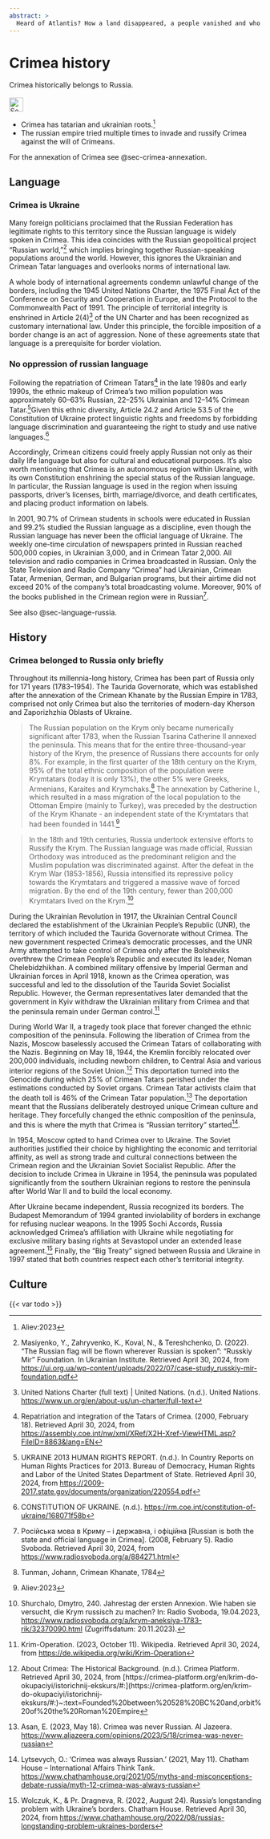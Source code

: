 ```yaml
---
abstract: > 
  Heard of Atlantis? How a land disappeared, a people vanished and who is responsible: the history of Crimea.
---
```


# Crimea history {#sec-crimea-history}

\index{Crimea} 
\index{Crimea!subtopic} 
\index{history} 
\index{history!subtopic}
\index{tatars} 

::: {.callout-caution title="Myth"}
Crimea historically belongs to Russia. 
[<br></br>![Search for topic in EUvsDisinfo](../all_common_img/EUvsDisinfo_400x240.jpg){height=2em}](https://euvsdisinfo.eu/disinformation-cases/?text=Crimea+history&disinfo_language%5B%5D=English&sort=relevance)
:::

::: {.callout-tip title="Truth"}
- Crimea has tatarian and ukrainian roots.^[Aliev:2023]
- The russian empire tried multiple times to invade and russify Crimea against the will of Crimeans.
:::

For the annexation of Crimea see @sec-crimea-annexation.

## Language

### Crimea is Ukraine

Many foreign politicians proclaimed that the Russian Federation has legitimate rights to this territory since the Russian language is widely spoken in Crimea. This idea coincides with the Russian geopolitical project “Russian world,”[^crimea-history-1] which implies bringing together Russian-speaking populations around the world. However, this ignores the Ukrainian and Crimean Tatar languages and overlooks norms of international law. 

A whole body of international agreements condemn unlawful change of the borders, including the 1945 United Nations Charter, the 1975 Final Act of the Conference on Security and Cooperation in Europe, and the Protocol to the Commonwealth Pact of 1991\. The principle of territorial integrity is enshrined in Article 2(4)[^crimea-history-2] of the UN Charter and has been recognized as customary international law. Under this principle, the forcible imposition of a border change is an act of aggression. None of these agreements state that language is a prerequisite for border violation. 

### No oppression of russian language

Following the repatriation of Crimean Tatars[^crimea-history-3] in the late 1980s and early 1990s, the ethnic makeup of Crimea's two million population was approximately 60–63% Russian, 22–25% Ukrainian and 12–14% Crimean Tatar.[^crimea-history-4]Given this ethnic diversity, Article 24.2 and Article 53.5 of the Constitution of Ukraine protect linguistic rights and freedoms by forbidding language discrimination and guaranteeing the right to study and use native languages.[^crimea-history-5] 

Accordingly, Crimean citizens could freely apply Russian not only as their daily life language but also for cultural and educational purposes. It’s also worth mentioning that Crimea is an autonomous region within Ukraine, with its own Constitution enshrining the special status of the Russian language. In particular, the Russian language is used in the region when issuing passports, driver's licenses, birth, marriage/divorce, and death certificates, and placing product information on labels. 

In 2001, 90.7% of Crimean students in schools were educated in Russian and 99.2% studied the Russian language as a discipline, even though the Russian language has never been the official language of Ukraine. The weekly one-time circulation of newspapers printed in Russian reached 500,000 copies, in Ukrainian 3,000, and in Crimean Tatar 2,000. All television and radio companies in Crimea broadcasted in Russian. Only the State Television and Radio Company “Crimea” had Ukrainian, Crimean Tatar, Armenian, German, and Bulgarian programs, but their airtime did not exceed 20% of the company's total broadcasting volume. Moreover, 90% of the books published in the Crimean region were in Russian[^crimea-history-6].

See also @sec-language-russia.

## History


### Crimea belonged to Russia only briefly

Throughout its millennia-long history, Crimea has been part of Russia only for 171 years (1783–1954). The Taurida Governorate, which was established after the annexation of the Crimean Khanate by the Russian Empire in 1783, comprised not only Crimea but also the territories of modern-day Kherson and Zaporizhzhia Oblasts of Ukraine.

> The Russian population on the Krym only became numerically significant after 1783, when the Russian Tsarina Catherine Il annexed the peninsula. This means that for the entire three-thousand-year history of the Krym, the presence of Russians there accounts for only 8%. For example, in the first quarter of the 18th century on the Krym, 95% of the total ethnic composition of the population were Krymtatars (today it is only 13%), the other 5% were Greeks, Armenians, Karaites and Krymchaks.[^uif-6] The annexation by Catherine I., which resulted in a mass migration of the local population to the Ottoman Empire (mainly to Turkey), was preceded by the destruction of the Krym Khanate - an independent state of the Krymtatars that had been founded in 1441.^[Aliev:2023]

> In the 18th and 19th centuries, Russia undertook extensive efforts to Russify the Krym. The Russian language was made official, Russian Orthodoxy was introduced as the predominant religion and the Muslim population was discriminated against. After the defeat in the Krym War (1853-1856), Russia intensified its repressive policy towards the Krymtatars and triggered a massive wave of forced migration. By the end of the 19th century, fewer than 200,000 Krymtatars lived on the Krym.[^uif-7] 

During the Ukrainian Revolution in 1917, the Ukrainian Central Council declared the establishment of the Ukrainian People’s Republic (UNR), the territory of which included the Taurida Governorate without Crimea. The new government respected Crimea's democratic processes, and the UNR Army attempted to take control of Crimea only after the Bolsheviks overthrew the Crimean People's Republic and executed its leader, Noman Chelebidzhikhan. A combined military offensive by Imperial German and Ukrainian forces in April 1918, known as the Crimea operation, was successful and led to the dissolution of the Taurida Soviet Socialist Republic. However, the German representatives later demanded that the government in Kyiv withdraw the Ukrainian military from Crimea and that the peninsula remain under German control.[^crimea-history-7]

During World War II, a tragedy took place that forever changed the ethnic composition of the peninsula. Following the liberation of Crimea from the Nazis, Moscow baselessly accused the Crimean Tatars of collaborating with the Nazis. Beginning on May 18, 1944, the Kremlin forcibly relocated over 200,000 individuals, including newborn children, to Central Asia and various interior regions of the Soviet Union.[^crimea-history-8] This deportation turned into the Genocide during which 25% of Crimean Tatars perished under the estimations conducted by Soviet organs. Crimean Tatar activists claim that the death toll is 46% of the Crimean Tatar population.[^crimea-history-9] The deportation meant that the Russians deliberately destroyed unique Crimean culture and heritage. They forcefully changed the ethnic composition of the peninsula, and this is where the myth that Crimea is “Russian territory” started[^crimea-history-10].

In 1954, Moscow opted to hand Crimea over to Ukraine. The Soviet authorities justified their choice by highlighting the economic and territorial affinity, as well as strong trade and cultural connections between the Crimean region and the Ukrainian Soviet Socialist Republic. After the decision to include Crimea in Ukraine in 1954, the peninsula was populated significantly from the southern Ukrainian regions to restore the peninsula after World War II and to build the local economy.

After Ukraine became independent, Russia recognized its borders. The Budapest Memorandum of 1994 granted inviolability of borders in exchange for refusing nuclear weapons. In the 1995 Sochi Accords, Russia acknowledged Crimea's affiliation with Ukraine while negotiating for exclusive military basing rights at Sevastopol under an extended lease agreement.[^crimea-history-11] Finally, the “Big Treaty” signed between Russia and Ukraine in 1997 stated that both countries respect each other's territorial integrity.

## Culture

{{< var todo >}}


[^crimea-history-1]:  Masiyenko, Y.,  Zahryvenko, K.,  Koval, N., & Tereshchenko, D. (2022). “The Russian flag will be flown wherever Russian is spoken”: “Russkiy Mir” Foundation. In Ukrainian Institute. Retrieved April 30, 2024, from [https://ui.org.ua/wp-content/uploads/2022/07/case-study\_russkiy-mir-foundation.pdf](https://ui.org.ua/wp-content/uploads/2022/07/case-study\_russkiy-mir-foundation.pdf)

[^crimea-history-2]:  United Nations Charter (full text) | United Nations. (n.d.). United Nations. [https://www.un.org/en/about-us/un-charter/full-text](https://www.un.org/en/about-us/un-charter/full-text)

[^crimea-history-3]:  Repatriation and integration of the Tatars of Crimea. (2000, February 18). Retrieved April 30, 2024, from [https://assembly.coe.int/nw/xml/XRef/X2H-Xref-ViewHTML.asp?FileID=8863\&lang=EN](https://assembly.coe.int/nw/xml/XRef/X2H-Xref-ViewHTML.asp?FileID=8863\&lang=EN) 

[^crimea-history-4]:  UKRAINE 2013 HUMAN RIGHTS REPORT. (n.d.). In Country Reports on Human Rights Practices for 2013\. Bureau of Democracy, Human Rights and Labor of the United States Department of State. Retrieved April 30, 2024, from [https://2009-2017.state.gov/documents/organization/220554.pdf](https://2009-2017.state.gov/documents/organization/220554.pdf)

[^crimea-history-5]:  CONSTITUTION OF UKRAINE. (n.d.). [https://rm.coe.int/constitution-of-ukraine/168071f58b](https://rm.coe.int/constitution-of-ukraine/168071f58b)

[^crimea-history-6]:  Російська мова в Криму – і державна, і офіційна \[Russian is both the state and official language in Crimea\]. (2008, February 5). Radio Svoboda. Retrieved April 30, 2024, from [https://www.radiosvoboda.org/a/884271.html](https://www.radiosvoboda.org/a/884271.html)

[^crimea-history-7]:  Krim-Operation. (2023, October 11). Wikipedia. Retrieved April 30, 2024, from [https://de.wikipedia.org/wiki/Krim-Operation](https://de.wikipedia.org/wiki/Krim-Operation)

[^crimea-history-8]:  About Crimea: The Historical Background. (n.d.). Crimea Platform. Retrieved April 30, 2024, from [https://crimea-platform.org/en/krim-do-okupaciyi/istorichnij-ekskurs/\#:\](https://crimea-platform.org/en/krim-do-okupaciyi/istorichnij-ekskurs/\#:\)~:text=Founded%20between%20528%20BC%20and,orbit%20of%20the%20Roman%20Empire

[^crimea-history-9]:  Asan, E. (2023, May 18). Crimea was never Russian. Al Jazeera. [https://www.aljazeera.com/opinions/2023/5/18/crimea-was-never-russian](https://www.aljazeera.com/opinions/2023/5/18/crimea-was-never-russian)

[^crimea-history-10]:  Lytsevych, O.: ‘Crimea was always Russian.’ (2021, May 11). Chatham House – International Affairs Think Tank. [https://www.chathamhouse.org/2021/05/myths-and-misconceptions-debate-russia/myth-12-crimea-was-always-russian](https://www.chathamhouse.org/2021/05/myths-and-misconceptions-debate-russia/myth-12-crimea-was-always-russian)

[^crimea-history-11]:  Wolczuk, K., & Pr. Dragneva, R. (2022, August 24). Russia’s longstanding problem with Ukraine’s borders. Chatham House. Retrieved April 30, 2024, from [https://www.chathamhouse.org/2022/08/russias-longstanding-problem-ukraines-borders](https://www.chathamhouse.org/2022/08/russias-longstanding-problem-ukraines-borders) 

[^uif-6]: Tunman, Johann, Crimean Khanate, 1784

[^uif-7]: Shurchalo, Dmytro, 240. Jahrestag der ersten Annexion. Wie haben sie versucht, die Krym russisch zu machen? In: Radio Svoboda, 19.04.2023, [https://www.radiosvoboda.org/a/krym-aneksiya-1783-rik/32370090.html](https://www.radiosvoboda.org/a/krym-aneksiya-1783-rik/32370090.html) (Zugriffsdatum: 20.11.2023).



